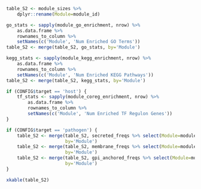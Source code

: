 ```r
table_S2 <- module_sizes %>%
    dplyr::rename(Module=module_id)

go_stats <- sapply(module_go_enrichment, nrow) %>%
    as.data.frame %>%
    rownames_to_column %>%
    setNames(c('Module', 'Num Enriched GO Terms'))
table_S2 <- merge(table_S2, go_stats, by='Module')

kegg_stats <- sapply(module_kegg_enrichment, nrow) %>%
    as.data.frame %>%
    rownames_to_column %>%
    setNames(c('Module', 'Num Enriched KEGG Pathways'))
table_S2 <- merge(table_S2, kegg_stats, by='Module')

if (CONFIG$target == 'host') {
    tf_stats <- sapply(module_coreg_enrichment, nrow) %>%
        as.data.frame %>%
        rownames_to_column %>%
        setNames(c('Module', 'Num Enriched TF Regulon Genes'))
}

if (CONFIG$target == 'pathogen') {
    table_S2 <- merge(table_S2, secreted_freqs %>% select(Module=module, `Num Secreted`=num_secreted),
                      by='Module')
    table_S2 <- merge(table_S2, membrane_freqs %>% select(Module=module, `Num Transmembrane`=num_membrane),
                      by='Module')
    table_S2 <- merge(table_S2, gpi_anchored_freqs %>% select(Module=module, `Num GPI-anchored`=num_gpi),
                      by='Module')
}

xkable(table_S2)
```
